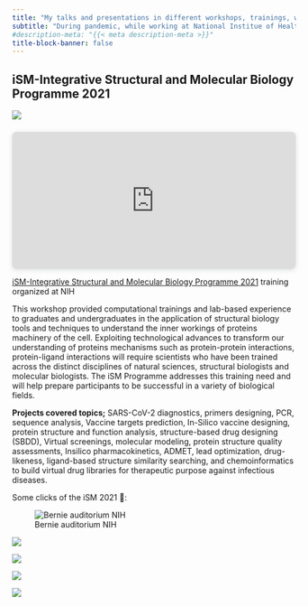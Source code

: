 ```yaml
---
title: "My talks and presentations in different workshops, trainings, webinars and symposiums I pparticipated "
subtitle: "During pandemic, while working at National Institue of Health(NIH) during two year project, I trained many staff and supervised several undergraduates and graduates in research related to proteins structures, interactions and dynamics"
#description-meta: "{{< meta description-meta >}}"
title-block-banner: false
---
```


## iSM-Integrative Structural and Molecular Biology Programme 2021

::: grid
::: {.g-col-12 .g-col-md-2}
[![](/files/images/ism.jpg)](https://ullahsamee.github.io/est603-energy-systems-analysis-2022-fall/)
:::

::: {.g-col-12 .g-col-md-10}
::: {style="position: relative; width: 100%; height: 0; padding-top: 48.1481%;  padding-bottom: 0; box-shadow: 0 2px 8px 0 rgba(63,69,81,0.16); margin-top: 1.6em; margin-bottom: 0.9em; overflow: hidden;  border-radius: 8px; will-change: transform;"}
<iframe loading="lazy" style="position: absolute; width: 100%; height: 100%; top: 0; left: 0; border: none; padding: 0;margin: 0;" src="https://www.canva.com/design/DAEplpadL3Y/view?embed" allowfullscreen="allowfullscreen" allow="fullscreen">

</iframe>
:::

<a href="https:&#x2F;&#x2F;www.canva.com&#x2F;design&#x2F;DAEplpadL3Y&#x2F;view?utm_content=DAEplpadL3Y&amp;utm_campaign=designshare&amp;utm_medium=embeds&amp;utm_source=link" target="_blank" rel="noopener">iSM-Integrative Structural and Molecular Biology Programme 2021</a> training organized at NIH

This workshop provided computational trainings and lab-based experience to graduates and undergraduates in the application of structural biology tools and techniques to understand the inner workings of proteins machinery of the cell. Exploiting technological advances to transform our understanding of proteins mechanisms such as protein-protein interactions, protein-ligand interactions will require scientists who have been trained across the distinct disciplines of natural sciences, structural biologists and molecular biologists. The iSM Programme addresses this training need and will help prepare participants to be successful in a variety of biological fields.

**Projects covered topics;** SARS-CoV-2 diagnostics, primers designing, PCR, sequence analysis, Vaccine targets prediction, In-Silico vaccine designing, protein structure and function analysis, structure-based drug designing (SBDD), Virtual screenings, molecular modeling, protein structure quality assessments, Insilico pharmacokinetics, ADMET, lead optimization, drug-likeness, ligand-based structure similarity searching, and chemoinformatics to build virtual drug libraries for therapeutic purpose against infectious diseases.
:::
:::

Some clicks of the iSM 2021 📸:

![Bernie auditorium NIH](images/PXL_20210806_054026705~2-01.jpg)

![](images/PXL_20210806_054022884.jpg)

![](images/PXL_20210806_054014317.jpg)

![](images/PXL_20211008_063816967.MP-01.jpg)

![](images/PXL_20211008_072058997.MP.jpg)

## 
